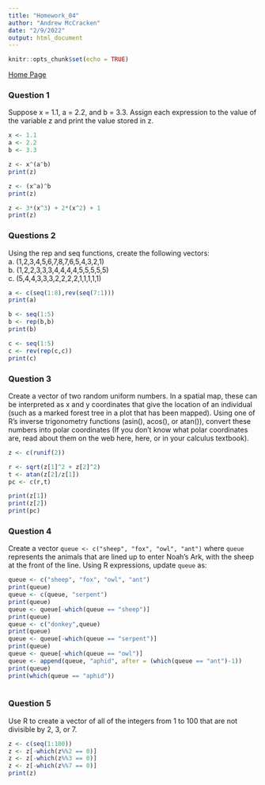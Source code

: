 ```yaml
---
title: "Homework_04"
author: "Andrew McCracken"
date: "2/9/2022"
output: html_document
---
```


```r
knitr::opts_chunk$set(echo = TRUE)
```

[Home Page](index.html)

### Question 1
Suppose x = 1.1, a = 2.2, and b = 3.3. Assign each expression to the value of the variable z and print the value stored in z.

```r
x <- 1.1
a <- 2.2
b <- 3.3

z <- x^(a^b)
print(z) 

z <- (x^a)^b
print(z)

z <- 3*(x^3) + 2*(x^2) + 1
print(z)
```

### Questions 2
Using the rep and seq functions, create the following vectors:  
a. (1,2,3,4,5,6,7,8,7,6,5,4,3,2,1)  
b. (1,2,2,3,3,3,4,4,4,4,5,5,5,5,5)  
c. (5,4,4,3,3,3,2,2,2,2,1,1,1,1,1) 

```r
a <- c(seq(1:8),rev(seq(7:1)))
print(a)

b <- seq(1:5)
b <- rep(b,b)
print(b)

c <- seq(1:5)
c <- rev(rep(c,c))
print(c)
```

### Question 3
Create a vector of two random uniform numbers. In a spatial map, these can be interpreted as x and y coordinates that give the location of an individual (such as a marked forest tree in a plot that has been mapped). Using one of R’s inverse trigonometry functions (asin(), acos(), or atan()), convert these numbers into polar coordinates (If you don’t know what polar coordinates are, read about them on the web here, here, or in your calculus textbook).

```r
z <- c(runif(2))

r <- sqrt(z[1]^2 + z[2]^2)
t <- atan(z[2]/z[1])
pc <- c(r,t)
```
```r
print(z[1])
print(z[2])
print(pc)
```

### Question 4
Create a vector `queue <- c("sheep", "fox", "owl", "ant")` where `queue` represents the animals that are lined up to enter Noah’s Ark, with the sheep at the front of the line. Using R expressions, update `queue` as:

```r
queue <- c("sheep", "fox", "owl", "ant")
print(queue)
queue <- c(queue, "serpent")
print(queue)
queue <- queue[-which(queue == "sheep")]
print(queue)
queue <- c("donkey",queue)
print(queue)
queue <- queue[-which(queue == "serpent")]
print(queue)
queue <- queue[-which(queue == "owl")]
queue <- append(queue, "aphid", after = (which(queue == "ant")-1))
print(queue)
print(which(queue == "aphid"))
  


```

### Question 5
Use R to create a vector of all of the integers from 1 to 100 that are not divisible by 2, 3, or 7.

```r
z <- c(seq(1:100))
z <- z[-which(z%%2 == 0)]
z <- z[-which(z%%3 == 0)]
z <- z[-which(z%%7 == 0)]
print(z)
```

